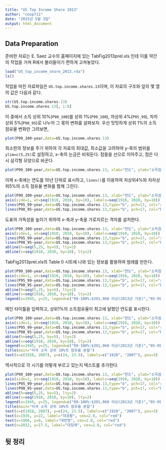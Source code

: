 ```yaml
---
title: "US Top Income Share 2013"
author: "coop711"
date: "2015년 5월 3일"
output: html_document
---
```


Data Preparation
----------------

준비한 자료는  E. Saez 교수의 홈페이지에 있는 TabFig2013prel.xls 인데 이를 약간의 작업을 거쳐 R에서 불러들이기 편하게 고쳐놓았다. 

```r
load("US_top_income_share_2013.rda")
ls()
```

작업을 마친 자료파일은 `US.top.income.shares.13`이며, 이 자료의 구조와 앞의 몇 열의 값은 다음과 같다.

```r
str(US.top.income.shares.13)
US.top.income.shares.13[, 1:8]
```

이 중에서 소득 상위 10%(`P90_100`)를 상위 1%(`P99_100`), 차상위 4%(`P95_99`), 차차상위 5%(`P90_95`)로 나누어 그 몫의 변화를 살펴보자. 우선 밋밋하게 상위 1%의 소득 점유율 변화만 그려보면,

```r
plot(P99_100~year,data=US.top.income.shares.13)
```

최소한의 정보를 주기 위하여 각 자료의 최대값, 최소값을 고려하여 y-축의 범위를 `ylim=c(5,25)`로 설정하고, x-축의 눈금은 비워둔다. 점들을 선으로 이어주고, 점은 다시 삼각형 모양으로 바꾼다.

```r
plot(P99_100~year,data=US.top.income.shares.13, xlab="연도", ylab="소득점유(%)", ylim=c(5,25), xaxt="n", type="b",pch=17)
```

이제 x-축에는 연도를 10년 단위로 표시하고, `lines()`를 이용하여 차상위4%와 차차상위5%의 소득 점유율 변화를 함께 그린다.

```r
plot(P99_100~year,data=US.top.income.shares.13, xlab="연도", ylab="소득점유(%)", ylim=c(5,25), xaxt="n", type="b",pch=17)
axis(side=1, at=seq(1910, 2010, by=10), labels=seq(1910, 2010, by=10))
lines(P95_99~year,data=US.top.income.shares.13,type="b", pch=17, col="red")
lines(P90_95~year,data=US.top.income.shares.13,type="b", pch=17, col="blue")
```

도표의 가독성을 높이기 위하여 x-축과 y-축을 가로지르는 격자를 설치한다.


```r
plot(P99_100~year,data=US.top.income.shares.13, xlab="연도", ylab="소득점유(%)", ylim=c(5,25), xaxt="n", type="b",pch=17)
axis(side=1, at=seq(1910, 2010, by=10), labels=seq(1910, 2010, by=10))
lines(P95_99~year,data=US.top.income.shares.13,type="b", pch=17, col="red")
lines(P90_95~year,data=US.top.income.shares.13,type="b", pch=17, col="blue")
abline(h=seq(5,25, by=5), lty=2)
abline(v=seq(1910, 2010, by=10), lty=2)
```

TabFig2013prel.xls의 Table 0 시트에 나와 있는 정보를 활용하여 범례를 만든다.

```r
plot(P99_100~year,data=US.top.income.shares.13, xlab="연도", ylab="소득점유(%)", ylim=c(5,25), xaxt="n", type="b",pch=17)
axis(side=1, at=seq(1910, 2010, by=10), labels=seq(1910, 2010, by=10))
lines(P95_99~year,data=US.top.income.shares.13,type="b", pch=17, col="red")
lines(P90_95~year,data=US.top.income.shares.13,type="b", pch=17, col="blue")
abline(h=seq(5,25, by=5), lty=2)
abline(v=seq(1910, 2010, by=10), lty=2)
legend(x=1945, y=25, legend=c("99-100%:$391,960 이상(2013년 기준)","95-99%:$165,500-$392,000","90-95%:$116,500-$165,500"), pch=17, col=c("black", "red", "blue"))
```

메인 타이틀을 입력하고, 상위1%의 소득점유율이 최고에 달했던 연도를 표시한다.

```r
plot(P99_100~year,data=US.top.income.shares.13, xlab="연도", ylab="소득점유(%)", ylim=c(5,25), xaxt="n", type="b",pch=17)
axis(side=1, at=seq(1910, 2010, by=10), labels=seq(1910, 2010, by=10))
lines(P95_99~year,data=US.top.income.shares.13,type="b", pch=17, col="red")
lines(P90_95~year,data=US.top.income.shares.13,type="b", pch=17, col="blue")
abline(h=seq(5,25, by=5), lty=2)
abline(v=seq(1910, 2010, by=10), lty=2)
legend(x=1945, y=25, legend=c("99-100%:$391,960 이상(2013년 기준)","95-99%:$165,500-$392,000","90-95%:$116,500-$165,500"), pch=17, col=c("black", "red", "blue"))
title(main="미국 소득 상위 10%의 점유율 분할")
text(x=c(1928, 2007), y=c(24, 23.5), labels=c("1928", "2007"), pos=3)
```

역사적으로 각 시기를 어떻게 부르고 있는지 텍스트를 추가한다.

```r
plot(P99_100~year,data=US.top.income.shares.13, xlab="연도", ylab="소득점유(%)", ylim=c(5,25), xaxt="n", type="b",pch=17)
axis(side=1, at=seq(1910, 2010, by=10), labels=seq(1910, 2010, by=10))
lines(P95_99~year,data=US.top.income.shares.13,type="b", pch=17, col="red")
lines(P90_95~year,data=US.top.income.shares.13,type="b", pch=17, col="blue")
abline(h=seq(5,25, by=5), lty=2)
abline(v=seq(1910, 2010, by=10), lty=2)
legend(x=1945, y=25, legend=c("99-100%:$391,960 이상(2013년 기준)","95-99%:$165,500-$392,000","90-95%:$116,500-$165,500"), pch=17, col=c("black", "red", "blue"))
title(main="미국 소득 상위 10%의 점유율 분할")
text(x=c(1928, 2007), y=c(24, 23.5), labels=c("1928", "2007"), pos=3)
text(x=1935, y=22, label="대공황", cex=2.0, col="red")
text(x=1960, y=8, label="대번영", cex=2.0, col="red")
text(x=2012, y=17.5, label="대침체", cex=2.0, col="red")
```

뒷 정리
-------


